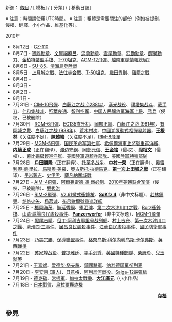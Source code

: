 <noinclude>
新進： [[Special:Newpages|條目]] / [{{fullurl:Special:Newpages|namespace=10}} 模板] / [{{fullurl:Special:Newpages|namespace=14}} 分類] / [{{fullurl:Special:Log|type=move&user=&page=}} 移動日誌]

※ 注意：時間請使用UTC時間。
</noinclude>
※ 注意：粗體是需要關注的部份（例如被提刪、侵權、翻譯、小小作品、維基化等）。
;2010年
*8月12日 - [[CZ-110|CZ-110]]
*8月7日 - [[寶鼎勳章|寶鼎勳章]]、[[文屋綿麻呂|文屋綿麻呂]]、[[忠勇勳章|忠勇勳章]]、[[雲麾勳章|雲麾勳章]]、[[忠勤勳章|忠勤勳章]]、[[醒獅勳刀|醒獅勳刀]]、[[金柏特裝型手槍|金柏特裝型手槍]]、[[T-70坦克|T-70坦克]]、[[AGM-12飛彈|AGM-12飛彈]]、[[越南軍隊情報總局2|越南軍隊情報總局2]]
*8月6日 - [[SU-85|SU-85]]、[[清洲島登陸戰|清洲島登陸戰]]
*8月5日 - [[上月城之戰|上月城之戰]]、[[法住寺合戰|法住寺合戰]]、[[T-50坦克|T-50坦克]]、[[織田秀則|織田秀則]]、[[雞籠之戰|雞籠之戰]]
*8月4日 -
*8月3日 -
*8月2日 -
*8月1日 -
*7月31日 - [[CIM-10飛彈|CIM-10飛彈]]、[[白藤江之战_(1288年)|白藤江之战 (1288年)]]、[[潢光战役|潢光战役]]、[[璞塔集战斗|璞塔集战斗]]、[[蕨手刀|蕨手刀]]、[[仁和集战斗|仁和集战斗]]、[[稻葉良通|稻葉良通]]、[[智利空军|智利空军]]、[[中国人民解放军海军上将|中国人民解放军海军上将]]、[[弓兵|弓兵]]（侵权，已被删除）
*7月30日 - [[RGM-6飛彈|RGM-6飛彈]]、[[EC135直升机|EC135直升机]]、[[岡部正綱|岡部正綱]]、[[白藤江之战_(981年)|白藤江之战 (981年)]]、[[有岡城之戰|有岡城之戰]]、[[白藤江之战_(938年)|白藤江之战 (938年)]]、[[荒木村次|荒木村次]]、[[中國湖泵動式榴彈發射器|中國湖泵動式榴彈發射器]]、'''[[王根林|王根林]]'''（关注度不足）、'''[[陳體端|陳體端]]'''（关注度不足）、[[RIM-8飛彈|RIM-8飛彈]]
*7月29日 - [[MGM-5飛彈|MGM-5飛彈]]、[[国民革命军第七军|国民革命军第七军]]、[[希佩爾海軍上將號重巡洋艦|希佩爾海軍上將號重巡洋艦]]、'''[[内藤正成|内藤正成]]'''（正在翻译）、[[渡边守纲|渡边守纲]]、[[岡部元信|岡部元信]]、'''[[王金铭|王金铭]]'''（侵权）、'''[[阎相文|阎相文]]'''（侵权）、、[[萊比錫級輕巡洋艦|萊比錫級輕巡洋艦]]、[[美國陸軍遊騎兵部隊|美國陸軍遊騎兵部隊]]、[[美國陸軍特種部隊|美國陸軍特種部隊]]
*7月28日 - '''[[‎戶田勝隆|‎戶田勝隆]]'''（正在翻译）、[[托莱多战争|托莱多战争]]、'''[[中村一榮|中村一榮]]'''（正在翻译）、[[‎奧雷利奧·德·里拉|‎奧雷利奧·德·里拉]]、[[馬斯奧·美羅|馬斯奧·美羅]]、[[‎奧古斯托·拉德馬克|‎奧古斯托·拉德馬克]]、'''[[第一次上田城之戰|第一次上田城之戰]]'''（正在翻译）、[[平岩親吉|平岩親吉]]、[[史伊尹|史伊尹]]、[[薩凡納圍城戰|薩凡納圍城戰]]
*7月27日 - [[AIM-4飛彈|AIM-4飛彈]]、[[阿爾弗雷德·馮·鐵必制|阿爾弗雷德·馮·鐵必制]]、[[2010年美韩联合军演|2010年美韩联合军演]]（侵权，已被删除）、[[堀秀治|堀秀治]]
*7月26日 - [[RIM-2飛彈|RIM-2飛彈]]、[[Vz.61蠍式衝鋒槍|Vz.61蠍式衝鋒槍]]、'''[[SdKfz_4|SdKfz 4]]'''（非中文标题）、[[若林鎮興|若林鎮興]]、[[焙烙火矢|焙烙火矢]]、[[杨荩诚|杨荩诚]]、[[布呂歇爾號重巡洋艦|布呂歇爾號重巡洋艦]]
*7月25日 - [[楯岡滿茂|楯岡滿茂]]、[[鮭延秀綱|鮭延秀綱]]、[[堕泪碑|堕泪碑]]、[[第二次木津川口之戰|第二次木津川口之戰]]、[[Borz衝鋒槍|Borz衝鋒槍]]、[[山清·咸陽良民虐殺事件|山清·咸陽良民虐殺事件]]、'''[[Panzerwerfer|Panzerwerfer]]'''（非中文标题）、[[MGM-1飛彈|MGM-1飛彈]]
*7月24日 - [[堀尾吉晴|堀尾吉晴]]、[[但丁·阿利吉耶里号战列舰|但丁·阿利吉耶里号战列舰]]、[[村上吉充|村上吉充]]、[[第一次木津川口之戰|第一次木津川口之戰]]、[[濟州四·三事件|濟州四·三事件]]、[[居昌良民虐殺事件|居昌良民虐殺事件]]、[[‎江華良民虐殺事件|‎江華良民虐殺事件]]、[[‎國民防衛軍事件|‎國民防衛軍事件]]
*7月23日 - [[乃美宗勝|乃美宗勝]]、[[保導聯盟事件|保導聯盟事件]]、[[格奈乌斯·科尔内利乌斯·卡尔弗斯|格奈乌斯·科尔内利乌斯·卡尔弗斯]]、[[英西戰爭|英西戰爭]]
*7月22日 - [[苏家埠战役|苏家埠战役]]、[[普提雅廷|普提雅廷]]、[[平手汎秀|平手汎秀]]、[[英國特種部隊|英國特種部隊]]、[[柴惠珍|柴惠珍]]、[[兒玉就英|兒玉就英]]
*7月21日 - [[王喜斌|王喜斌]]、[[爱德华·塔夫脱|爱德华·塔夫脱]]、[[鎮國將軍|鎮國將軍]]、[[纳粹德国军衔列表|纳粹德国军衔列表]]
*7月20日 - [[李安東_(軍人)|李安東 (軍人)]]、[[日意格|日意格]]、[[阿利烏河戰役|阿利烏河戰役]]、[[Saiga-12霰彈槍|Saiga-12霰彈槍]]
*7月19日 - [[德克碑|德克碑]]、[[常捷軍|常捷軍]]、[[加拉太戰爭|加拉太戰爭]]、'''[[大江廣元|大江廣元]]'''（小小作品）
*7月18日 - [[日本戰役|日本戰役]]、[[烏拉爾轟炸機|烏拉爾轟炸機]]
<div align="right">
'''[[Portal:军事/新进条目/存档|存档]]'''
</div>

==參見==
{{新进条目}}